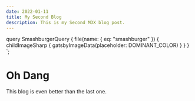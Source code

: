 ```yaml
---
date: 2022-01-11
title: My Second Blog
description: This is my Second MDX blog post.
---
```



  query SmashburgerQuery {
    file(name: { eq: "smashburger" }) {
      childImageSharp {
        gatsbyImageData(placeholder: DOMINANT_COLOR)
      }
    }
  }
`;

# Oh Dang

<GatsbyImage image={getImage(props.data.file)} alt="BURGER IMAGE" />

This blog is even better than the last one.
